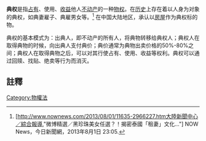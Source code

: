 

'''典权'''是指[[占有|占有]]、使用、[[收益|收益]]他人[[不动产|不动产]]的一种[[物权|物权]]。在[[历史|历史]]上存在着以人身为对象的典权，如典妻雇子、典雇男女等。<ref>[http://www.nownews.com/2013/08/01/11635-2966227.htm大陸新聞中心／綜合報導,"微博精選／黑珍珠美女任選？！揭密泰國「租妻」文化…"] NOW News，今日新聞網，2013年8月1日 23:05.</ref> 在中国大陆地区，承认以[[房屋|房屋]]作为典权标的物。

典权的基本模式为：出典人，即不动产的所有人，将典物转移给典权人；典权人在取得典物的时候，向出典人支付典价；典价通常为典物出卖价格的50%-80%之间；典权人在取得典物之后，可以对其行使占有、使用、收益等权利。典权可以通过回赎、找贴、绝卖等行为而消灭。

== 註釋 ==
{{reflist}}

[[Category:物權法|Category:物權法]]